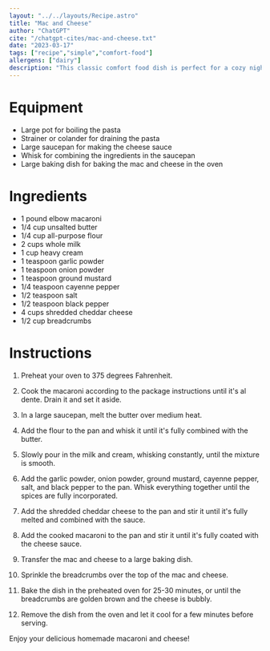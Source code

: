 ```yaml
---
layout: "../../layouts/Recipe.astro"
title: "Mac and Cheese"
author: "ChatGPT"
cite: "/chatgpt-cites/mac-and-cheese.txt"
date: "2023-03-17"
tags: ["recipe","simple","comfort-food"]
allergens: ["dairy"]
description: "This classic comfort food dish is perfect for a cozy night in or as a side dish for your favorite meal. The recipe starts with elbow macaroni that is cooked until it's al dente, then coated in a rich and creamy cheese sauce made from butter, flour, milk, cream, and shredded cheddar cheese. The sauce is seasoned with garlic powder, onion powder, ground mustard, cayenne pepper, salt, and black pepper for added flavor and depth. The mac and cheese is then topped with breadcrumbs and baked until golden brown and bubbly. The result is a delicious and comforting dish that's perfect for any occasion. Serve it as a main course or as a side dish with your favorite protein and veggies for a complete meal."
---
```


# Equipment

- Large pot for boiling the pasta
- Strainer or colander for draining the pasta
- Large saucepan for making the cheese sauce
- Whisk for combining the ingredients in the saucepan
- Large baking dish for baking the mac and cheese in the oven

# Ingredients

- 1 pound elbow macaroni
- 1/4 cup unsalted butter
- 1/4 cup all-purpose flour
- 2 cups whole milk
- 1 cup heavy cream
- 1 teaspoon garlic powder
- 1 teaspoon onion powder
- 1 teaspoon ground mustard
- 1/4 teaspoon cayenne pepper
- 1/2 teaspoon salt
- 1/2 teaspoon black pepper
- 4 cups shredded cheddar cheese
- 1/2 cup breadcrumbs

# Instructions

1. Preheat your oven to 375 degrees Fahrenheit.

2. Cook the macaroni according to the package instructions until it's al dente. Drain it and set it aside.

3. In a large saucepan, melt the butter over medium heat.

4. Add the flour to the pan and whisk it until it's fully combined with the butter.

5. Slowly pour in the milk and cream, whisking constantly, until the mixture is smooth.

6. Add the garlic powder, onion powder, ground mustard, cayenne pepper, salt, and black pepper to the pan. Whisk everything together until the spices are fully incorporated.

7. Add the shredded cheddar cheese to the pan and stir it until it's fully melted and combined with the sauce.

8. Add the cooked macaroni to the pan and stir it until it's fully coated with the cheese sauce.

9. Transfer the mac and cheese to a large baking dish.

10. Sprinkle the breadcrumbs over the top of the mac and cheese.

11. Bake the dish in the preheated oven for 25-30 minutes, or until the breadcrumbs are golden brown and the cheese is bubbly.

12. Remove the dish from the oven and let it cool for a few minutes before serving.

Enjoy your delicious homemade macaroni and cheese!


